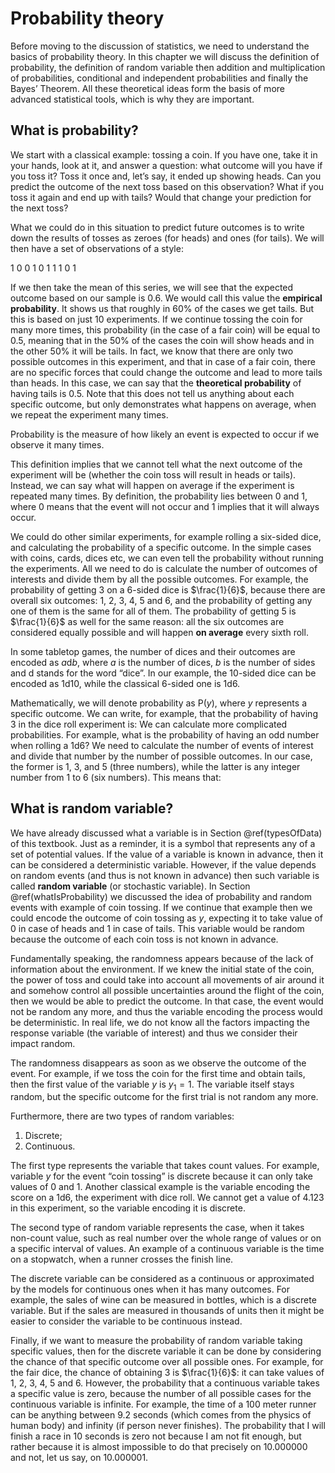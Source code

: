 # Probability theory {#probabilityTheory}
Before moving to the discussion of statistics, we need to understand the basics of probability theory. In this chapter we will discuss the definition of probability, the definition of random variable then addition and multiplication of probabilities, conditional and independent probabilities and finally the Bayes' Theorem. All these theoretical ideas form the basis of more advanced statistical tools, which is why they are important.


## What is probability? {#whatIsProbability}
We start with a classical example: tossing a coin. If you have one, take it in your hands, look at it, and answer a question: what outcome will you have if you toss it? Toss it once and, let's say, it ended up showing heads. Can you predict the outcome of the next toss based on this observation? What if you toss it again and end up with tails? Would that change your prediction for the next toss?

What we could do in this situation to predict future outcomes is to write down the results of tosses as zeroes (for heads) and ones (for tails). We will then have a set of observations of a style:

1 0 0 1 0 1 1 1 0 1

If we then take the mean of this series, we will see that the expected outcome based on our sample is 0.6. We would call this value the **empirical probability**. It shows us that roughly in 60% of the cases we get tails. But this is based on just 10 experiments. If we continue tossing the coin for many more times, this probability (in the case of a fair coin) will be equal to 0.5, meaning that in the 50% of the cases the coin will show heads and in the other 50% it will be tails. In fact, we know that there are only two possible outcomes in this experiment, and that in case of a fair coin, there are no specific forces that could change the outcome and lead to more tails than heads. In this case, we can say that the **theoretical probability** of having tails is 0.5. Note that this does not tell us anything about each specific outcome, but only demonstrates what happens on average, when we repeat the experiment many times.

::: definition
Probability is the measure of how likely an event is expected to occur if we observe it many times.
:::

This definition implies that we cannot tell what the next outcome of the experiment will be (whether the coin toss will result in heads or tails). Instead, we can say what will happen on average if the experiment is repeated many times. By definition, the probability lies between 0 and 1, where 0 means that the event will not occur and 1 implies that it will always occur.

We could do other similar experiments, for example rolling a six-sided dice, and calculating the probability of a specific outcome. In the simple cases with coins, cards, dices etc, we can even tell the probability without running the experiments. All we need to do is calculate the number of outcomes of interests and divide them by all the possible outcomes. For example, the probability of getting 3 on a 6-sided dice is $\frac{1}{6}$, because there are overall six outcomes: 1, 2, 3, 4, 5 and 6, and the probability of getting any one of them is the same for all of them. The probability of getting 5 is $\frac{1}{6}$ as well for the same reason: all the six outcomes are considered equally possible and will happen **on average** every sixth roll.

::: remark
In some tabletop games, the number of dices and their outcomes are encoded as $a \mathrm{d} b$, where $a$ is the number of dices, $b$ is the number of sides and d stands for the word "dice". In our example, the 10-sided dice can be encoded as 1d10, while the classical 6-sided one is 1d6.
:::

Mathematically, we will denote probability as $\mathrm{P}(y)$, where $y$ represents a specific outcome. We can write, for example, that the probability of having 3 in the dice roll experiment is:
\begin{equation}
    \mathrm{P}(y=3) = \frac{1}{6} .
    (\#eq:ProbabilityExample01)
\end{equation}
We can calculate more complicated probabilities. For example,  what is the probability of having an odd number when rolling a 1d6? We need to calculate the number of events of interest and divide that number by the number of possible outcomes. In our case, the former is 1, 3, and 5 (three numbers), while the latter is any integer number from 1 to 6 (six numbers). This means that:
\begin{equation}
    \mathrm{P}(y \text{ is odd}) = \frac{3}{6} = \frac{1}{2}.
    (\#eq:ProbabilityExample02)
\end{equation}


<!-- Definitions of outcome, random event,  -->


## What is random variable? {#whatIsRandomVariable}
We have already discussed what a variable is in Section \@ref(typesOfData) of this textbook. Just as a reminder, it is a symbol that represents any of a set of potential values. If the value of a variable is known in advance, then it can be considered a deterministic variable. However, if the value depends on random events (and thus is not known in advance) then such variable is called **random variable** (or stochastic variable). In Section \@ref(whatIsProbability) we discussed the idea of probability and random events with example of coin tossing. If we continue that example then we could encode the outcome of coin tossing as $y$, expecting it to take value of 0 in case of heads and 1 in case of tails. This variable would be random because the outcome of each coin toss is not known in advance.

Fundamentally speaking, the randomness appears because of the lack of information about the environment. If we knew the initial state of the coin, the power of toss and could take into account all movements of air around it and somehow control all possible uncertainties around the flight of the coin, then we would be able to predict the outcome. In that case, the event would not be random any more, and thus the variable encoding the process would be deterministic. In real life, we do not know all the factors impacting the response variable (the variable of interest) and thus we consider their impact random.

::: remark
The randomness disappears as soon as we observe the outcome of the event. For example, if we toss the coin for the first time and obtain tails, then the first value of the variable $y$ is $y_1=1$. The variable itself stays random, but the specific outcome for the first trial is not random any more.
:::

Furthermore, there are two types of random variables:

1. Discrete;
2. Continuous.

The first type represents the variable that takes count values. For example, variable $y$ for the event "coin tossing" is discrete because it can only take values of 0 and 1. Another classical example is the variable encoding the score on a 1d6, the experiment with dice roll. We cannot get a value of 4.123 in this experiment, so the variable encoding it is discrete.

The second type of random variable represents the case, when it takes non-count value, such as real number over the whole range of values or on a specific interval of values. An example of a continuous variable is the time on a stopwatch, when a runner crosses the finish line.

::: remark
The discrete variable can be considered as a continuous or approximated by the models for continuous ones when it has many outcomes. For example, the sales of wine can be measured in bottles, which is a discrete variable. But if the sales are measured in thousands of units then it might be easier to consider the variable to be continuous instead.
:::

Finally, if we want to measure the probability of random variable taking specific values, then for the discrete variable it can be done by considering the chance of that specific outcome over all possible ones. For example, for the fair dice, the chance of obtaining 3 is $\frac{1}{6}$: it can take values of 1, 2, 3, 4, 5 and 6. However, the probability that a continuous variable takes a specific value is zero, because the number of all possible cases for the continuous variable is infinite. For example, the time of a 100 meter runner can be anything between 9.2 seconds (which comes from the physics of human body) and infinity (if person never finishes). The probability that I will finish a race in 10 seconds is zero not because I am not fit enough, but rather because it is almost impossible to do that precisely on 10.000000 and not, let us say, on 10.000001.


<!-- ## Addition of probabilities -->


<!-- ## Multiplication of probabilities -->


<!-- ## Conditional probabilities and independence -->


<!-- ## Bayes theorem -->


<!-- ## Mean and variance of r.v. -->

